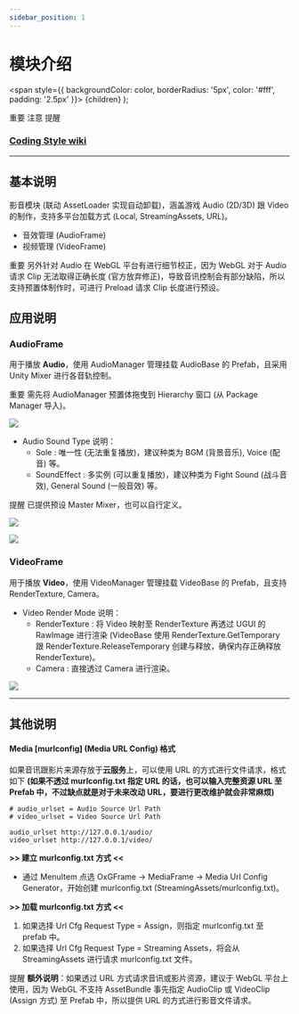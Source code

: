 ```yaml
---
sidebar_position: 1
---
```


# 模块介绍

  <span
    style={{
      backgroundColor: color,
      borderRadius: '5px',
      color: '#fff',
      padding: '2.5px'
    }}>
    {children}
  </span>
);

<Highlight color="#ff2f00">重要</Highlight> <Highlight color="#0373fc">注意</Highlight> <Highlight color="#00d679">提醒</Highlight>

### [Coding Style wiki](https://github.com/michael811125/OxGFrame/wiki/Coding-Style)

---

## 基本说明

影音模块 (联动 AssetLoader 实现自动卸载)，涵盖游戏 Audio (2D/3D) 跟 Video 的制作，支持多平台加载方式 (Local, StreamingAssets, URL)。

- 音效管理 (AudioFrame)
- 视频管理 (VideoFrame)

<Highlight color="#ff2f00">重要</Highlight> 另外针对 Audio 在 WebGL 平台有进行细节校正，因为 WebGL 对于 Audio 请求 Clip 无法取得正确长度 (官方放弃修正)，导致音讯控制会有部分缺陷，所以支持预置体制作时，可进行 Preload 请求 Clip 长度进行预设。

## 应用说明

### AudioFrame

用于播放 **Audio**，使用 AudioManager 管理挂载 AudioBase 的 Prefab，且采用 Unity Mixer 进行各音轨控制。 

<Highlight color="#ff2f00">重要</Highlight> 需先将 AudioManager 预置体拖曳到 Hierarchy 窗口 (从 Package Manager 导入)。

![](/img/mediaframe/img_1.png)

- Audio Sound Type 说明：
  - Sole : 唯一性 (无法重复播放)，建议种类为 BGM (背景音乐), Voice (配音) 等。
  - SoundEffect : 多实例 (可以重复播放)，建议种类为 Fight Sound (战斗音效), General Sound (一般音效) 等。

<Highlight color="#00d679">提醒</Highlight> 已提供预设 Master Mixer，也可以自行定义。

![](/img/mediaframe/img_2.png)

![](/img/mediaframe/img_3.png)

### VideoFrame

用于播放 **Video**，使用 VideoManager 管理挂载 VideoBase 的 Prefab，且支持 RenderTexture, Camera。
- Video Render Mode 说明：
  - RenderTexture : 将 Video 映射至 RenderTexture 再透过 UGUI 的 RawImage 进行渲染 (VideoBase 使用 RenderTexture.GetTemporary 跟 RenderTexture.ReleaseTemporary 创建与释放，确保内存正确释放 RenderTexture)。
  - Camera : 直接透过 Camera 进行渲染。

![](/img/mediaframe/latest/gif_1.gif)

---

## 其他说明

#### Media [murlconfig] (Media URL Config) 格式

如果音讯跟影片来源存放于**云服务**上，可以使用 URL 的方式进行文件请求，格式如下 **(如果不透过 murlconfig.txt 指定 URL 的话，也可以输入完整资源 URL 至 Prefab 中，不过缺点就是对于未来改动 URL，要进行更改维护就会非常麻烦)**

```
# audio_urlset = Audio Source Url Path
# video_urlset = Video Source Url Path

audio_urlset http://127.0.0.1/audio/
video_urlset http://127.0.0.1/video/
```

**\>\> 建立 murlconfig.txt 方式 \<\<**
- 通过 MenuItem 点选 OxGFrame -> MediaFrame -> Media Url Config Generator，开始创建 murlconfig.txt (StreamingAssets/murlconfig.txt)。

**\>\> 加载 murlconfig.txt 方式 \<\<**
1. 如果选择 Url Cfg Request Type = Assign，则指定 murlconfig.txt 至 prefab 中。
2. 如果选择 Url Cfg Request Type = Streaming Assets，将会从 StreamingAssets 进行请求 murlconfig.txt 文件。

<Highlight color="#00d679">提醒</Highlight> **额外说明**：如果透过 URL 方式请求音讯或影片资源，建议于 WebGL 平台上使用，因为 WebGL 不支持 AssetBundle 事先指定 AudioClip 或 VideoClip (Assign 方式) 至 Prefab 中，所以提供 URL 的方式进行影音文件请求。